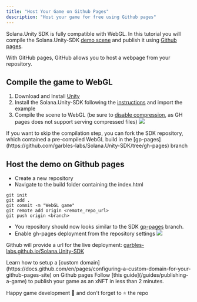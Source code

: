```yaml
---
title: "Host Your Game on Github Pages"
description: "Host your game for free using Github pages"
---
```


Solana.Unity SDK is fully compatible with WebGL. In this tutorial you will compile the Solana.Unity-SDK [demo scene](https://garbles-labs.github.io/Solana.Unity-SDK/) and publish it using [Github pages](https://pages.github.com/).

With GitHub pages, GitHub allows you to host a webpage from your repository.

## Compile the game to WebGL

1. Download and Install [Unity](https://unity3d.com/get-unity/download)
2. Install the Solana.Unity-SDK following the [instructions](https://github.com/garbles-labs/Solana.Unity-SDK#installation) and import the example
3. Compile the scene to WebGL (be sure to [disable compression](https://www.youtube.com/watch?v=2jjESP58jsA), as GH pages does not support serving compressed files)
   ![](/images/webgl.png)

<Card title="Skip the compilation step" icon="lightbulb" iconType="duotone">
  If you want to skip the compilation step, you can fork the SDK repository, which contained a pre-compiled WebGL build in the [gp-pages](https://github.com/garbles-labs/Solana.Unity-SDK/tree/gh-pages) branch 
</Card>

## Host the demo on Github pages

- Create a new repository
- Navigate to the build folder containing the index.html

```shell
git init
git add .
git commit -m "WebGL game"
git remote add origin <remote_repo_url>
git push origin <branch>
```

- You repository should now looks similar to the SDK [gp-pages](https://github.com/garbles-labs/Solana.Unity-SDK/tree/gh-pages) branch.
- Enable gh-pages deployment from the repository settings
![](images/gh-pages-deply.png)

Github will provide a url for the live deployment: [garbles-labs.github.io/Solana.Unity-SDK](https://garbles-labs.github.io/Solana.Unity-SDK/)

<Card title="Custom domain" icon="lightbulb" iconType="duotone">
  Learn how to setup a [custom domain](https://docs.github.com/en/pages/configuring-a-custom-domain-for-your-github-pages-site) on Github pages
</Card>

<Card title="Publish your game as xNFT" icon="lightbulb" iconType="duotone">
  Follow [this guide](/guides/publishing-a-game) to publish your game as an xNFT in less than 2 minutes. 
</Card>

Happy game development 🎈 and don't forget to ⭐ the repo
